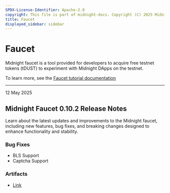 ```yaml
---
SPDX-License-Identifier: Apache-2.0
copyright: This file is part of midnight-docs. Copyright (C) 2025 Midnight Foundation. Licensed under the Apache License, Version 2.0 (the "License"); You may not use this file except in compliance with the License. You may obtain a copy of the License at http://www.apache.org/licenses/LICENSE-2.0 Unless required by applicable law or agreed to in writing, software distributed under the License is distributed on an "AS IS" BASIS, WITHOUT WARRANTIES OR CONDITIONS OF ANY KIND, either express or implied. See the License for the specific language governing permissions and limitations under the License.
title: Faucet
displayed_sidebar: sidebar
---
```


# Faucet

Midnight faucet is a tool provided for developers to acquire free testnet tokens (tDUST) to experiment with Midnight DApps on the testnet. 

To learn more, see the [Faucet tutorial documentation](../../develop/tutorial/using/faucet#get-some-tdust)

---

<div 
  style={{
    marginTop: '0',
    fontSize: '1rem',
    fontWeight: 'normal',
    marginBottom: '0.5rem'
  }}
>
  12 May 2025
</div>

## Midnight Faucet 0.10.2 Release Notes

Learn about the latest updates and improvements to the Midnight faucet, including new features, bug fixes, and breaking changes designed to enhance functionality and stability.  

### Bug Fixes

- BLS Support
- Captcha Support

### Artifacts

- [Link](https://midnight.network/test-faucet/)
